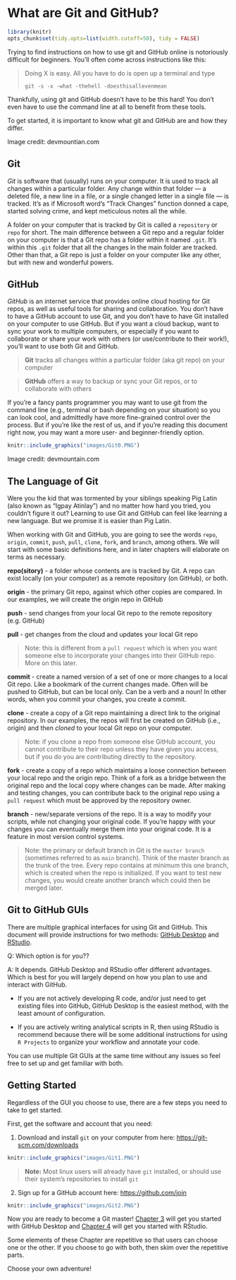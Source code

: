# What are Git and GitHub? {#Git2}

```r

library(knitr)
opts_chunk$set(tidy.opts=list(width.cutoff=50), tidy = FALSE)

```

Trying to find instructions on how to use git and GitHub online is notoriously difficult for beginners. You'll often come across instructions like this:

> Doing X is easy. All you have to do is open up a terminal and type 
>
> `git -s -x -what -thehell -doesthisallevenmean`

Thankfully, using git and GitHub doesn't have to be this hard!
You don't even have to use the command line at all to benefit from these tools.

To get started, it is important to know what git and GitHub are and how they differ.

Image credit: devmountian.com

## Git {#Git2.1}

*Git* is software that (usually) runs on your computer. It is used to track all changes within a particular folder. Any change within that folder --- a deleted file, a new line in a file, or a single changed letter in a single file --- is tracked. It's as if Microsoft word's "Track Changes" function donned a cape, started solving crime, and kept meticulous notes all the while.

A folder on your computer that is tracked by Git is called a `repository` or `repo` for short. The main difference between a Git repo and a regular folder on your computer is that a Git repo has a folder within it named `.git`. It's within this `.git` folder that all the changes in the main folder are tracked. Other than that, a Git repo is just a folder on your computer like any other, but with new and wonderful powers.

## GitHub {#Git2.2}

*GitHub* is an internet service that provides online cloud hosting for Git repos, as well as useful tools for sharing and collaboration. You don't have to have a GitHub account to use Git, and you don't have to have Git installed on your computer to use GitHub. But if you want a cloud backup, want to sync your work to multiple computers, or especially if you want to collaborate or share your work with others (or use/contribute to their work!), you'll want to use both Git and GitHub.

> **Git** tracks all changes within a particular folder (aka git repo) on your computer

> **GitHub** offers a way to backup or sync your Git repos, or to collaborate with others

If you're a fancy pants programmer you may want to use git from the command line (e.g., terminal or bash depending on your situation) so you can look cool, and admittedly have more fine-grained control over the process. But if you're like the rest of us, and if you're reading this document right now, you may want a more user- and beginner-friendly option.

```r
knitr::include_graphics("images/Git0.PNG")
```

Image credit: devmountain.com

## The Language of Git {#Git2.3}

Were you the kid that was tormented by your siblings speaking Pig Latin (also known as "Igpay Atinlay") and no matter how hard you tried, you couldn't figure it out? Learning to use Git and GitHub can feel like learning a new language. But we promise it is easier than Pig Latin.

When working with Git and GitHub, you are going to see the words `repo`, `origin`, `commit`, `push`, `pull`, `clone`, `fork`, and `branch`, among others. We will start with some basic definitions here, and in later chapters will elaborate on terms as necessary.

**repo(sitory)** - a folder whose contents are is tracked by Git. A repo can exist locally (on your computer) as a remote repository (on GitHub), or both.

**origin** - the primary Git repo, against which other copies are compared. In our examples, we will create the origin repo in GitHub

**push** - send changes from your local Git repo to the remote repository (e.g. GitHub)

**pull** - get changes from the cloud and updates your local Git repo

> Note: this is different from a `pull request` which is when you want someone else to incorporate your changes into their GitHub repo. More on this later.

**commit** - create a named version of a set of one or more changes to a local Git repo. 
Like a bookmark of the current changes made. Often will be pushed to GitHub, but can be local only.
Can be a verb and a noun!
In other words, when you commit your changes, you create a commit.

**clone** - create a copy of a Git repo maintaining a direct link to the original repository.
In our examples, the repos will first be created on GitHub (i.e., origin) and then *cloned* to your local Git repo on your computer.

> Note: if you clone a repo from someone else GitHub account, you cannot contribute to their repo unless they have given you access, but if you do you are contributing directly to the repository.

**fork** - create a copy of a repo which maintains a loose connection between your local repo and the origin repo. Think of a fork as a bridge between the original repo and the local copy where changes can be made. After making and testing changes, you can contribute back to the original repo using a `pull request` which must be approved by the repository owner.

**branch** - new/separate versions of the repo. It is a way to modify your scripts, while not changing your original code. If you're happy with your changes you can eventually merge them into your original code.
It is a feature in most version control systems.

> Note: the primary or default branch in Git is the `master branch` (sometimes referred to as `main` branch). Think of the master branch as the trunk of the tree. Every repo contains at minimum this one branch, which is created when the repo is initialized. 
If you want to test new changes, you would create another branch which could then be merged later.

## Git to GitHub GUIs {#Git2.4}

There are multiple graphical interfaces for using Git and GitHub. This document will provide instructions for two methods: [GitHub Desktop](#Desk3) and [RStudio](#RStud4).

Q: Which option is for you??

A: It depends. GitHub Desktop and RStudio offer different advantages. Which is best for you will largely depend on how you plan to use and interact with GitHub.

-   If you are not actively developing R code, and/or just need to get existing files into GitHub, GitHub Desktop is the easiest method, with the least amount of configuration.

-   If you are actively writing analytical scripts in R, then using RStudio is recommend because there will be some additional instructions for using `R Projects` to organize your workflow and annotate your code.

You can use multiple Git GUIs at the same time without any issues so feel free to set up and get familiar with both.

## Getting Started {#Git2.5}

Regardless of the GUI you choose to use, there are a few steps you need to take to get started.

First, get the software and account that you need:

1.  Download and install `git` on your computer from here: <https://git-scm.com/downloads>

```r
knitr::include_graphics("images/Git1.PNG")
```

> **Note:** Most linux users will already have `git` installed, or should use their system's repositories to install `git`

2.  Sign up for a GitHub account here: <https://github.com/join>

```r
knitr::include_graphics("images/Git2.PNG")
```

Now you are ready to become a Git master! [Chapter 3](#Desk3) will get you started with GitHub Desktop and [Chapter 4](#RStud4) will get you started with RStudio.

Some elements of these Chapter are repetitive so that users can choose one or the other. If you choose to go with both, then skim over the repetitive parts.

Choose your own adventure!
